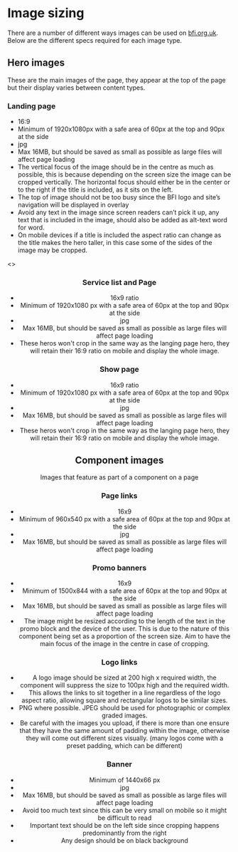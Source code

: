 
<Meta title="1 Docs/Guidance/2 Image sizing" /> 

# Image sizing

There are a number of different ways images can be used on [bfi.org.uk](www.bfi.org.uk). Below are the different specs required for each image type. 

## Hero images
These are the main images of the page, they appear at the top of the page but their display varies between content types.

### Landing page  
* 16:9 
* Minimum of 1920x1080px with a safe area of 60px at the top and 90px at the side
* jpg 
* Max 16MB, but should be saved as small as possible as large files will affect page loading
* The vertical focus of the image should be in the centre as much as possible, this is because depending on the screen size the image can be cropped vertically. The horizontal focus should either be in the center or to the right if the title is included, as it sits on the left.
* The top of image should not be too busy since the BFI logo and site’s navigation will be displayed in overlay
* Avoid any text in the image since screen readers can’t pick it up, any text that is included in the image, should also be added as alt-text word for word. 
* On mobile devices if a title is included the aspect ratio can change as the title makes the hero taller, in this case some of the sides of the image may be cropped.

<Canvas>
    <Story name="With Header">
        <>
            <Header navItems={navItems} quickLinks={quickLinksData} overlay={true} />
            <Hero 
                withHeader
                image1920x1080="https://staging.core-cms.bfi.digital/sites/default/files/styles/responsive/public/1920/1080/1/2020-03/Hero.jpg"
                image192x108="https://staging.core-cms.bfi.digital/sites/default/files/styles/responsive/public/192/108/1/2020-03/Hero.jpg"
                headline="Watch a new film, rediscover your old favourites, and get inspired." 
                copyright="Tim Apple"
                imageCaption="This is a caption"
            />
        </>
    </Story>
</Canvas>

### Service list and Page 
* 16x9 ratio 
* Minimum of 1920x1080 px with a safe area of 60px at the top and 90px at the side
* jpg 
* Max 16MB, but should be saved as small as possible as large files will affect page loading
* These heros won't crop in the same way as the langing page hero, they will retain their 16:9 ratio on mobile and display the whole image. 

### Show page
* 16x9 ratio 
* Minimum of 1920x1080 px with a safe area of 60px at the top and 90px at the side
* jpg 
* Max 16MB, but should be saved as small as possible as large files will affect page loading
* These heros won't crop in the same way as the langing page hero, they will retain their 16:9 ratio on mobile and display the whole image. 

## Component images
Images that feature as part of a component on a page 

### Page links
* 16x9 
* Minimum of 960x540 px with a safe area of 60px at the top and 90px at the side
* jpg 
* Max 16MB, but should be saved as small as possible as large files will affect page loading

### Promo banners
* 16x9 
* Minimum of 1500x844 with a safe area of 60px at the top and 90px at the side
* Max 16MB, but should be saved as small as possible as large files will affect page loading
* The image might be resized according to the length of the text in the promo block and the device of the user. This is due to the nature of this component being set as a proportion of the screen size. Aim to have the main focus of the image in the centre in case of cropping. 

### Logo links
* A logo image should be sized at 200 high x required width, the component will suppress the size to 100px high and the required width. 
* This allows the links to sit together in a line regardless of the logo aspect ratio, allowing square and rectangular logos to be similar sizes.
* PNG where possible. JPEG should be used for photographic or complex graded images. 
* Be careful with the images you upload, if there is more than one ensure that they have the same amount of padding within the image, otherwise they will come out different sizes visually. (many logos come with a preset padding, which can be different)

### Banner 
* Minimum of 1440x66 px 
* jpg
* Max 16MB, but should be saved as small as possible as large files will affect page loading
* Avoid too much text since this can be very small on mobile so it might be difficult to read 
* Important text should be on the left side since cropping happens predominantly from the right
* Any design should be on black background
